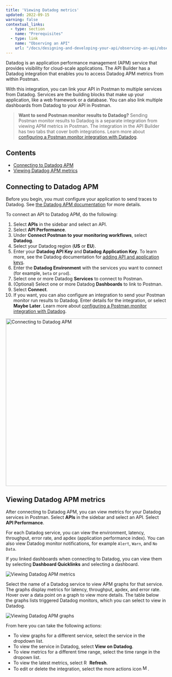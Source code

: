 ```yaml
---
title: 'Viewing Datadog metrics'
updated: 2022-09-15
warning: false
contextual_links:
  - type: section
    name: "Prerequisites"
  - type: link
    name: "Observing an API"
    url: "/docs/designing-and-developing-your-api/observing-an-api/observing-an-api/"
---
```


Datadog is an application performance management (APM) service that provides visibility for cloud-scale applications. The API Builder has a Datadog integration that enables you to access Datadog APM metrics from within Postman.

With this integration, you can link your API in Postman to multiple services from Datadog. Services are the building blocks that make up your application, like a web framework or a database. You can also link multiple dashboards from Datadog to your API in Postman.

> **Want to send Postman monitor results to Datadog?** Sending Postman monitor results to Datadog is a separate integration from viewing APM metrics in Postman. The integration in the API Builder has two tabs that cover both integrations. Learn more about [configuring a Postman monitor integration with Datadog](/docs/integrations/available-integrations/datadog/).

## Contents

* [Connecting to Datadog APM](#connecting-to-datadog-apm)
* [Viewing Datadog APM metrics](#viewing-datadog-apm-metrics)

## Connecting to Datadog APM

Before you begin, you must configure your application to send traces to Datadog. See [the Datadog APM documentation](https://docs.datadoghq.com/tracing/) for more details.

To connect an API to Datadog APM, do the following:

1. Select **APIs** in the sidebar and select an API.
1. Select **API Performance**.
1. Under **Connect Postman to your monitoring workflows**, select **Datadog**.
1. Select your Datadog region (**US** or **EU**).
1. Enter your **Datadog API Key** and **Datadog Application Key**. To learn more, see the Datadog documentation for [adding API and application keys](https://docs.datadoghq.com/account_management/api-app-keys/).
1. Enter the **Datadog Environment** with the services you want to connect (for example, `beta` or `prod`).
1. Select one or more Datadog **Services** to connect to Postman.
1. (Optional) Select one or more Datadog **Dashboards** to link to Postman.
1. Select **Connect**.
1. If you want, you can also configure an integration to send your Postman monitor run results to Datadog. Enter details for the integration, or select **Maybe Later**. Learn more about [configuring a Postman monitor integration with Datadog](/docs/integrations/available-integrations/datadog/).

<img alt="Connecting to Datadog APM" src="https://assets.postman.com/postman-docs/datadog-apm-connect-v9-19.jpg" width="524px"/>

## Viewing Datadog APM metrics

After connecting to Datadog APM, you can view metrics for your Datadog services in Postman. Select **APIs** in the sidebar and select an API. Select **API Performance**.

For each Datadog service, you can view the environment, latency, throughput, error rate, and apdex (application performance index). You can also view Datadog monitor notifications, for example `Alert`, `Warn`, and `No Data`.

If you linked dashboards when connecting to Datadog, you can view them by selecting **Dashboard Quicklinks** and selecting a dashboard.

<img alt="Viewing Datadog APM metrics" src="https://assets.postman.com/postman-docs/v10/datadog-apm-view-metrics-v10.jpg"/>

Select the name of a Datadog service to view APM graphs for that service. The graphs display metrics for latency, throughput, apdex, and error rate. Hover over a data point on a graph to view more details. The table below the graphs lists triggered Datadog monitors, which you can select to view in Datadog.

<img alt="Viewing Datadog APM graphs" src="https://assets.postman.com/postman-docs/datadog-apm-view-graphs-v9-25.jpg"/>

From here you can take the following actions:

* To view graphs for a different service, select the service in the dropdown list.
* To view the service in Datadog, select **View on Datadog**.
* To view metrics for a different time range, select the time range in the dropown list.
* To view the latest metrics, select <img alt="Refresh icon" src="https://assets.postman.com/postman-docs/icon-refresh-v9-5.jpg#icon" width="14px"/> **Refresh**.
* To edit or delete the integration, select the more actions icon <img alt="More actions icon" src="https://assets.postman.com/postman-docs/icon-more-actions-v9.jpg#icon" width="16px"/>.
